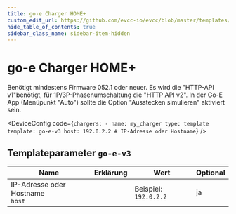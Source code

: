 ```yaml
---
title: go-e Charger HOME+
custom_edit_url: https://github.com/evcc-io/evcc/blob/master/templates/definition/charger/go-e-v3.yaml
hide_table_of_contents: true
sidebar_class_name: sidebar-item-hidden
---
```



# go-e Charger HOME+

<div className="device-detail-container">
  <div className="device-detail-content">
    <DeviceFeatures features="1p3p,rfid,sponsorship" />

Benötigt mindestens Firmware 052.1 oder neuer.
Es wird die "HTTP-API v1"benötigt, für 1P/3P-Phasenumschaltung die "HTTP API v2".
In der Go-E App (Menüpunkt "Auto") sollte die Option "Ausstecken simulieren" aktiviert sein.


<DeviceConfig code={`chargers:
    - name: my_charger
      type: template
      template: go-e-v3
      host: 192.0.2.2 # IP-Adresse oder Hostname`}  />
  </div>
  <div className="device-detail-icon">
    <evcc-icon
      type="charger"
      name="go-e-charger-homeplus"
      size="400px"
      alt="go-e Charger HOME+"
      className="device-detail-icon-img"
    ></evcc-icon>
  </div>
</div>

## Templateparameter `go-e-v3`

| Name | Erklärung | Wert | Optional |
|-----------|-----------|------|----------|
| IP-Adresse oder Hostname<br/>`host` |  | Beispiel: `192.0.2.2` | ja |

<SponsorshipRequired />

